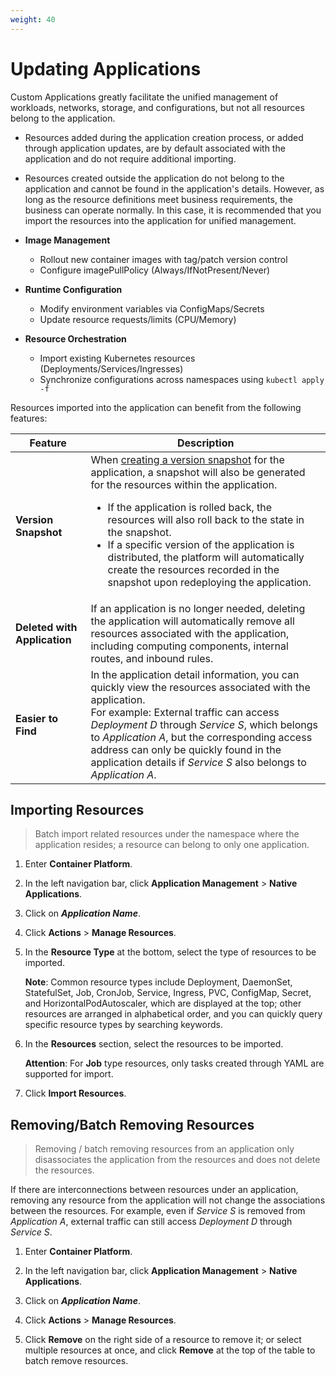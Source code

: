 ```yaml
---
weight: 40
---
```


# Updating Applications

Custom Applications greatly facilitate the unified management of workloads, networks, storage, and configurations, but not all resources belong to the application.

- Resources added during the application creation process, or added through application updates, are by default associated with the application and do not require additional importing.

- Resources created outside the application do not belong to the application and cannot be found in the application's details. However, as long as the resource definitions meet business requirements, the business can operate normally. In this case, it is recommended that you import the resources into the application for unified management.

- **Image Management**  
  - Rollout new container images with tag/patch version control  
  - Configure imagePullPolicy (Always/IfNotPresent/Never)  
- **Runtime Configuration**  
  - Modify environment variables via ConfigMaps/Secrets  
  - Update resource requests/limits (CPU/Memory)  
- **Resource Orchestration**  
  - Import existing Kubernetes resources (Deployments/Services/Ingresses)  
  - Synchronize configurations across namespaces using `kubectl apply -f`

Resources imported into the application can benefit from the following features:

| Feature                  | Description                                                                                                                                                       |
| ------------------------ | ----------------------------------------------------------------------------------------------------------------------------------------------------------------- |
| **Version Snapshot**     | When [creating a version snapshot](./version.mdx) for the application, a snapshot will also be generated for the resources within the application. <ul><li>If the application is rolled back, the resources will also roll back to the state in the snapshot.</li><li>If a specific version of the application is distributed, the platform will automatically create the resources recorded in the snapshot upon redeploying the application.</li></ul> |
| **Deleted with Application** | If an application is no longer needed, deleting the application will automatically remove all resources associated with the application, including computing components, internal routes, and inbound rules.                                                                 |
| **Easier to Find**       | In the application detail information, you can quickly view the resources associated with the application. <br />For example: External traffic can access *Deployment D* through *Service S*, which belongs to *Application A*, but the corresponding access address can only be quickly found in the application details if *Service S* also belongs to *Application A*. |

## Importing Resources

> Batch import related resources under the namespace where the application resides; a resource can belong to only one application.

1. Enter **Container Platform**.

2. In the left navigation bar, click **Application Management** > **Native Applications**.

3. Click on ***Application Name***.

4. Click **Actions** > **Manage Resources**.

5. In the **Resource Type** at the bottom, select the type of resources to be imported.

   **Note**: Common resource types include Deployment, DaemonSet, StatefulSet, Job, CronJob, Service, Ingress, PVC, ConfigMap, Secret, and HorizontalPodAutoscaler, which are displayed at the top; other resources are arranged in alphabetical order, and you can quickly query specific resource types by searching keywords.

6. In the **Resources** section, select the resources to be imported.

   **Attention**: For **Job** type resources, only tasks created through YAML are supported for import.

7. Click **Import Resources**.

## Removing/Batch Removing Resources

> Removing / batch removing resources from an application only disassociates the application from the resources and does not delete the resources.

If there are interconnections between resources under an application, removing any resource from the application will not change the associations between the resources. For example, even if *Service S* is removed from *Application A*, external traffic can still access *Deployment D* through *Service S*.

1. Enter **Container Platform**.

2. In the left navigation bar, click **Application Management** > **Native Applications**.

3. Click on ***Application Name***.

4. Click **Actions** > **Manage Resources**.

5. Click **Remove** on the right side of a resource to remove it; or select multiple resources at once, and click **Remove** at the top of the table to batch remove resources.
